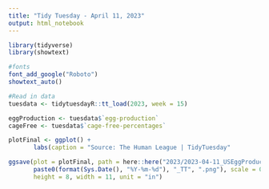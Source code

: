 ```yaml
---
title: "Tidy Tuesday - April 11, 2023"
output: html_notebook
---
```


```r
library(tidyverse)
library(showtext)

#fonts
font_add_google("Roboto")
showtext_auto()

#Read in data
tuesdata <- tidytuesdayR::tt_load(2023, week = 15)
```

```r
eggProduction <- tuesdata$`egg-production`
cageFree <- tuesdata$`cage-free-percentages`
```

```r
plotFinal <- ggplot() +
       labs(caption = "Source: The Human League | TidyTuesday"
```

```r
ggsave(plot = plotFinal, path = here::here("2023/2023-04-11_USEggProduction"),
       paste0(format(Sys.Date(), "%Y-%m-%d"), "_TT", ".png"), scale = 0.5, dpi = 300,
       height = 8, width = 11, unit = "in")
```
